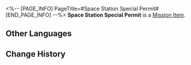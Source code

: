 <%-- [PAGE_INFO]
PageTitle=#Space Station Special Permit#
[END_PAGE_INFO] --%>
{{Item Infobox
|id          = 140037
|image       = Item Space Station Special Permit.png
|type        = Mission Item
|invCategory = Missions
|rarity      = 3
|effect      = 
|description = A Space Station Special Permit issued by Asta and Arlan. Allows you to freely enter and exit most cabins of the space station.
}}
{{Description|''"Why not all cabins you ask? Let's just say, researchers of Herta Space Station are all crouching tigers, I don't want to limit their imaginations when it comes to unlocking things."''}}
'''Space Station Special Permit''' is a [[Mission Item]].

==Other Languages==
{{Other Languages
|en   = Space Station Special Permit
|zhs  = 「黑塔」特许通行认证
|zht  = 「黑塔」特許通行證
|ja   = 「ヘルタ」特許通行証
|ko   = 「헤르타」 특별 통행증
|es   = Permiso de acceso a la Estación Espacial Herta
|fr   = Permis spécial de la station spatiale
|ru   = Особый пропуск «Герты»
|th   = บัตรผ่านพิเศษ "Herta"
|vi   = Giấy Phép Đặc Biệt Herta
|de   = Sondererlaubnis der Raumstation
|id   = Izin Akses Khusus Stasiun Luar Angkasa
|pt   = Permissão Especial de Estação Espacial
}}

==Change History==
{{Change History|2.0}}